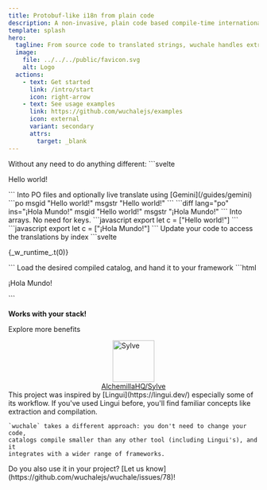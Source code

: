 ```yaml
---
title: Protobuf-like i18n from plain code
description: A non-invasive, plain code based compile-time internationalization (i18n) toolkit.
template: splash
hero:
  tagline: From source code to translated strings, wuchale handles extraction, catalog management, and integration so you can focus on building.
  image:
    file: ../../../public/favicon.svg
    alt: Logo
  actions:
    - text: Get started
      link: /intro/start
      icon: right-arrow
    - text: See usage examples
      link: https://github.com/wuchalejs/examples
      icon: external
      variant: secondary
      attrs:
        target: _blank
---
```



<CardGrid stagger>
	<Card title="Write plain code" icon="pencil">
        Without any need to do anything different:
        ```svelte
        <p>Hello world!</p>
        ```
	</Card>
	<Card title="Extract and translate" icon="translate">
        Into PO files and optionally live translate using [Gemini](/guides/gemini)
        <Tabs syncKey="locale">
            <TabItem label="English">
                ```po
                msgid "Hello world!"
                msgstr "Hello world!"
                ```
            </TabItem>
            <TabItem label="Spanish (translated)">
                ```diff lang="po" ins="¡Hola Mundo!"
                msgid "Hello world!"
                msgstr "¡Hola Mundo!"
                ```
            </TabItem>
        </Tabs>
	</Card>
	<Card title="Compile catalogs" icon="rocket">
        Into arrays. No need for keys.
        <Tabs syncKey="locale">
            <TabItem label="English">
                ```javascript
                export let c = ["Hello world!"]
                ```
            </TabItem>
            <TabItem label="Spanish (translated)">
                ```javascript
                export let c = ["¡Hola Mundo!"]
                ```
            </TabItem>
        </Tabs>
	</Card>
	<Card title="Transform" icon="setting">
        Update your code to access the translations by index
        ```svelte
        <p>{_w_runtime_.t(0)}</p>
        ```
	</Card>
	<Card title="Render" icon="open-book">
        Load the desired compiled catalog, and hand it to your framework
        ```html
        <p>¡Hola Mundo!</p>
        ```
	</Card>
</CardGrid>

**Works with your stack!**

<Supported />

<LinkButton href="/intro/why" variant="secondary">Explore more benefits</LinkButton>

<Card title="Used by projects">
    <div style="display:flex; justify-content: center;">
        <a href="https://github.com/AlchemillaHQ/Sylve" style="display:flex; flex-direction: column; align-items: center">
            <img
                style="width:6em"
                src="https://raw.githubusercontent.com/AlchemillaHQ/Sylve/refs/heads/master/web/static/logo/black.svg"
                alt="Sylve"
            />
            <span>AlchemillaHQ/Sylve</span>
        </a>
    </div>
</Card>

<Card title="Inspiration">
    This project was inspired by [Lingui](https://lingui.dev/) especially some of
    its workflow. If you've used Lingui before, you'll find familiar concepts like
    extraction and compilation.

    `wuchale` takes a different approach: you don't need to change your code,
    catalogs compile smaller than any other tool (including Lingui's), and it
    integrates with a wider range of frameworks.
</Card>

<p>Do you also use it in your project? [Let us know](https://github.com/wuchalejs/wuchale/issues/78)!</p>
